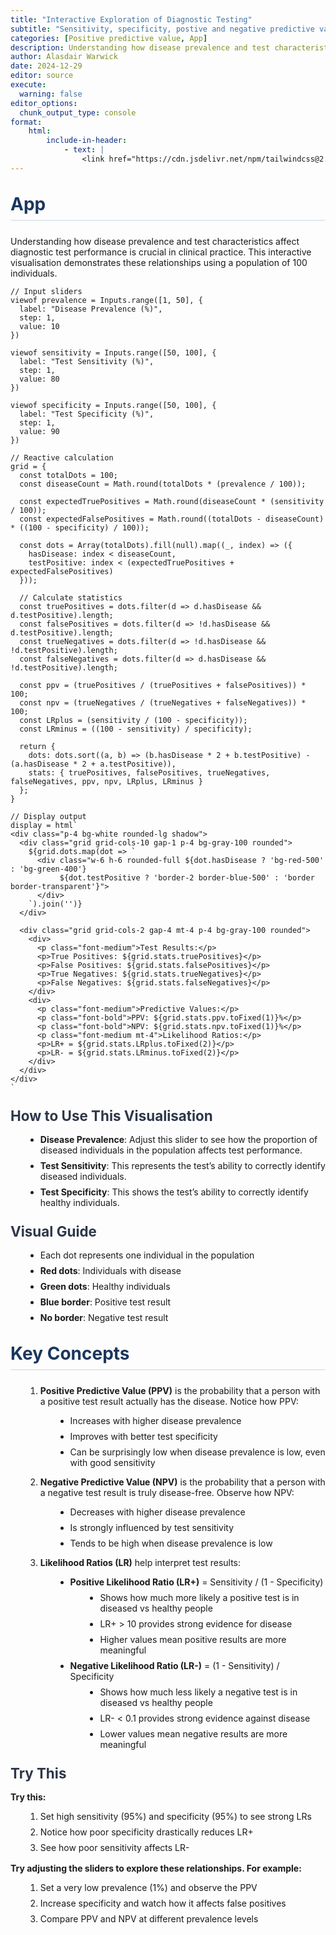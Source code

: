 ```yaml
---
title: "Interactive Exploration of Diagnostic Testing"
subtitle: "Sensitivity, specificity, postive and negative predictive values"
categories: [Positive predictive value, App]
description: Understanding how disease prevalence and test characteristics affect diagnostic test performance is crucial in clinical practice. This interactive visualisation demonstrates these relationships using a population of 100 individuals.
author: Alasdair Warwick
date: 2024-12-29
editor: source
execute: 
  warning: false
editor_options: 
  chunk_output_type: console
format:
    html:
        include-in-header:
            - text: |
                <link href="https://cdn.jsdelivr.net/npm/tailwindcss@2.2.19/dist/tailwind.min.css" rel="stylesheet">
---
```


<style>
/* Headers */
h1 {
  font-size: 1.75rem !important;
  margin-top: 2rem !important;
  margin-bottom: 1.5rem !important;
  color: #1a365d !important;
  border-bottom: 2px solid #e2e8f0 !important;
  padding-bottom: 0.5rem !important;
}

h2 {
  font-size: 1.4rem !important;
  margin-top: 1.5rem !important;
  margin-bottom: 1rem !important;
  color: #2d3748 !important;
}

/* Lists */
ul {
  list-style-type: disc !important;
  margin-left: 1.5rem !important;
  margin-bottom: 1rem !important;
}

ol {
  list-style-type: decimal !important;
  margin-left: 1.5rem !important;
  margin-bottom: 1rem !important;
}

li {
  margin-bottom: 0.5rem !important;
}

/* Ensure nested lists are properly styled */
ul ul, ol ol, ul ol, ol ul {
  margin-top: 0.5rem !important;
  margin-bottom: 0.5rem !important;
}
</style>

# App

Understanding how disease prevalence and test characteristics affect diagnostic test performance is crucial in clinical practice. This interactive visualisation demonstrates these relationships using a population of 100 individuals.

```ojs
// Input sliders
viewof prevalence = Inputs.range([1, 50], {
  label: "Disease Prevalence (%)",
  step: 1,
  value: 10
})

viewof sensitivity = Inputs.range([50, 100], {
  label: "Test Sensitivity (%)",
  step: 1,
  value: 80
})

viewof specificity = Inputs.range([50, 100], {
  label: "Test Specificity (%)",
  step: 1,
  value: 90
})

// Reactive calculation
grid = {
  const totalDots = 100;
  const diseaseCount = Math.round(totalDots * (prevalence / 100));
  
  const expectedTruePositives = Math.round(diseaseCount * (sensitivity / 100));
  const expectedFalsePositives = Math.round((totalDots - diseaseCount) * ((100 - specificity) / 100));
  
  const dots = Array(totalDots).fill(null).map((_, index) => ({
    hasDisease: index < diseaseCount,
    testPositive: index < (expectedTruePositives + expectedFalsePositives)
  }));
  
  // Calculate statistics
  const truePositives = dots.filter(d => d.hasDisease && d.testPositive).length;
  const falsePositives = dots.filter(d => !d.hasDisease && d.testPositive).length;
  const trueNegatives = dots.filter(d => !d.hasDisease && !d.testPositive).length;
  const falseNegatives = dots.filter(d => d.hasDisease && !d.testPositive).length;

  const ppv = (truePositives / (truePositives + falsePositives)) * 100;
  const npv = (trueNegatives / (trueNegatives + falseNegatives)) * 100;
  const LRplus = (sensitivity / (100 - specificity));
  const LRminus = ((100 - sensitivity) / specificity);

  return {
    dots: dots.sort((a, b) => (b.hasDisease * 2 + b.testPositive) - (a.hasDisease * 2 + a.testPositive)),
    stats: { truePositives, falsePositives, trueNegatives, falseNegatives, ppv, npv, LRplus, LRminus }
  };
}

// Display output
display = html`
<div class="p-4 bg-white rounded-lg shadow">
  <div class="grid grid-cols-10 gap-1 p-4 bg-gray-100 rounded">
    ${grid.dots.map(dot => `
      <div class="w-6 h-6 rounded-full ${dot.hasDisease ? 'bg-red-500' : 'bg-green-400'} 
           ${dot.testPositive ? 'border-2 border-blue-500' : 'border border-transparent'}">
      </div>
    `).join('')}
  </div>
  
  <div class="grid grid-cols-2 gap-4 mt-4 p-4 bg-gray-100 rounded">
    <div>
      <p class="font-medium">Test Results:</p>
      <p>True Positives: ${grid.stats.truePositives}</p>
      <p>False Positives: ${grid.stats.falsePositives}</p>
      <p>True Negatives: ${grid.stats.trueNegatives}</p>
      <p>False Negatives: ${grid.stats.falseNegatives}</p>
    </div>
    <div>
      <p class="font-medium">Predictive Values:</p>
      <p class="font-bold">PPV: ${grid.stats.ppv.toFixed(1)}%</p>
      <p class="font-bold">NPV: ${grid.stats.npv.toFixed(1)}%</p>
      <p class="font-medium mt-4">Likelihood Ratios:</p>
      <p>LR+ = ${grid.stats.LRplus.toFixed(2)}</p>
      <p>LR- = ${grid.stats.LRminus.toFixed(2)}</p>
    </div>
  </div>
</div>
`
```

## How to Use This Visualisation

- **Disease Prevalence**: Adjust this slider to see how the proportion of diseased individuals in the population affects test performance.
- **Test Sensitivity**: This represents the test's ability to correctly identify diseased individuals.
- **Test Specificity**: This shows the test's ability to correctly identify healthy individuals.

## Visual Guide

- Each dot represents one individual in the population
- **Red dots**: Individuals with disease
- **Green dots**: Healthy individuals
- **Blue border**: Positive test result
- **No border**: Negative test result

# Key Concepts

1. **Positive Predictive Value (PPV)** is the probability that a person with a positive test result actually has the disease. Notice how PPV:
   - Increases with higher disease prevalence
   - Improves with better test specificity
   - Can be surprisingly low when disease prevalence is low, even with good sensitivity

2. **Negative Predictive Value (NPV)** is the probability that a person with a negative test result is truly disease-free. Observe how NPV:
   - Decreases with higher disease prevalence
   - Is strongly influenced by test sensitivity
   - Tends to be high when disease prevalence is low

3. **Likelihood Ratios (LR)** help interpret test results:

   - **Positive Likelihood Ratio (LR+)** = Sensitivity / (1 - Specificity)
     - Shows how much more likely a positive test is in diseased vs healthy people
     - LR+ > 10 provides strong evidence for disease
     - Higher values mean positive results are more meaningful

   - **Negative Likelihood Ratio (LR-)** = (1 - Sensitivity) / Specificity  
     - Shows how much less likely a negative test is in diseased vs healthy people
     - LR- < 0.1 provides strong evidence against disease
     - Lower values mean negative results are more meaningful

::: {.callout-tip}
## Try This

**Try this:**

1. Set high sensitivity (95%) and specificity (95%) to see strong LRs
2. Notice how poor specificity drastically reduces LR+ 
3. See how poor sensitivity affects LR-

**Try adjusting the sliders to explore these relationships. For example:**

1. Set a very low prevalence (1%) and observe the PPV
2. Increase specificity and watch how it affects false positives
3. Compare PPV and NPV at different prevalence levels
:::